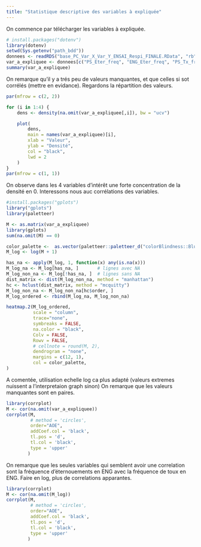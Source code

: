 ```yaml
---
title: "Statistique descriptive des variables à expliquée"
---
```


On commence par télécharger les variables à expliquée.
```r
# install.packages("dotenv")
library(dotenv)
setwd(Sys.getenv("path_bdd"))
donnees <- readRDS("base_PC_Var_X_Var_Y_ENSAI_Respi_FINALE.RData", "rb")
var_a_expliquee <- donnees[c("PS_Eter_freq", "ENG_Eter_freq", "PS_Tx_freq", "ENG_Tx_freq")]
summary(var_a_expliquee)
```
On remarque qu'il y a trés peu de valeurs manquantes, et que celles si sot corrélés (mettre en evidance). Regardons la répartition des valeurs.
```r
par(mfrow = c(2, 2))

for (i in 1:4) {
    dens <- density(na.omit(var_a_expliquee[,i]), bw = "ucv")

    plot(
        dens,                
        main = names(var_a_expliquee)[i],
        xlab = "Valeur",                   
        ylab = "Densité",                 
        col = "black",                    
        lwd = 2                 
    )
}
par(mfrow = c(1, 1))

```
On observe dans les 4 variables d'intérêt une forte concentration de la densité en 0. Interessons nous auc corrélations des variables.

```r
#install.packages("gplots")
library("gplots")
library(paletteer)

M <- as.matrix(var_a_expliquee)
library(gplots)
sum(na.omit(M) == 0)

color_palette <-  as.vector(paletteer::paletteer_d("colorBlindness::Blue2DarkOrange12Steps"))
M_log <- log(M + 1)

has_na <- apply(M_log, 1, function(x) any(is.na(x)))
M_log_na <- M_log[has_na, ]       # lignes avec NA
M_log_non_na <- M_log[!has_na, ]  # lignes sans NA
dist_matrix <- dist(M_log_non_na, method = "manhattan")
hc <- hclust(dist_matrix, method = "mcquitty")
M_log_non_na <- M_log_non_na[hc$order, ]
M_log_ordered <- rbind(M_log_na, M_log_non_na)

heatmap.2(M_log_ordered,
          scale = "column",
          trace="none",         
          symbreaks = FALSE,         
          na.color = "black",          
          Colv = FALSE,              
          Rowv = FALSE,
          # cellnote = round(M, 2),         
          dendrogram = "none",        
          margins = c(12, 1),
          col = color_palette,
)

```

A comentée, utilisation echelle log ca plus adapté (valeurs extremes nuissent a l'interpretaion graph sinon)
On remarque que les valeurs manquantes sont en paires.

```r
library(corrplot)
M <- cor(na.omit(var_a_expliquee))
corrplot(M,
         # method = 'circles',
         order="AOE",
         addCoef.col = 'black',
         tl.pos = 'd',
         tl.col = 'black',
         type = 'upper'
        )

```

On remarque que les seules variables qui semblent avoir une correlation sont la fréquence d'éternouements en ENG avec la fréquence de toux en ENG.
Faire en log, plus de correlations apparantes.

```r
library(corrplot)
M <- cor(na.omit(M_log))
corrplot(M,
         # method = 'circles',
         order="AOE",
         addCoef.col = 'black',
         tl.pos = 'd',
         tl.col = 'black',
         type = 'upper'
        )

```
